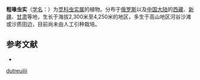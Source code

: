 {{Speciesbox
| name = 粗喙虫实
| status = 
| status_system = 
| image =
| genus = Corispermum
| species = dutreuilii
| authority = Iljin
}}

'''粗喙虫实'''（[[学名|学名]]：{{lang|la|''Corispermum dutreuilii''}}）为[[苋科|苋科]][[虫实属|虫实属]]的植物。分布于[[俄罗斯|俄罗斯]]以及[[中国大陆|中国大陆]]的[[西藏|西藏]]、[[新疆|新疆]]、[[甘肃|甘肃]]等地，生长于海拔2,300米至4,250米的地区，多生于高山地区河谷沙滩或沙质田边，目前尚未由人工引种栽培。

== 参考文献 ==
<div class="references-small">
* {{cite web| url =http://www.bioinfo.cn/db05/KmzwSpecies.php?action=view&id=3798| title =粗喙虫实| work =《中国高等植物数据库全库》| publisher =中国科学院微生物研究所| author =昆明植物研究所| accessdate =2009-02-25| deadurl =yes| archiveurl =https://web.archive.org/web/20160305104656/http://www.bioinfo.cn/db05/KmzwSpecies.php?action=view&id=3798| archivedate =2016-03-05}}
</div>
{{Taxonbar|from=Q15230777}}

{{DEFAULTSORT:Corispermum dutreuilii}}
[[Category:虫实属|dutreuilii]]


{{Amaranthaceae-stub}}